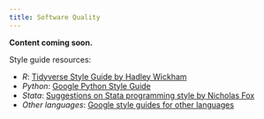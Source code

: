 ```yaml
---
title: Software Quality
---
```

__Content coming soon.__ 

Style guide resources:

* *R*: [Tidyverse Style Guide by Hadley Wickham](https://style.tidyverse.org/)
* *Python*: [Google Python Style Guide](https://google.github.io/styleguide/pyguide.html)
* *Stata*: [Suggestions on Stata programming style by Nicholas Fox](https://www.stata-journal.com/sjpdf.html?articlenum=pr0018)
* *Other languages*: [Google style guides for other languages](https://google.github.io/styleguide/)
